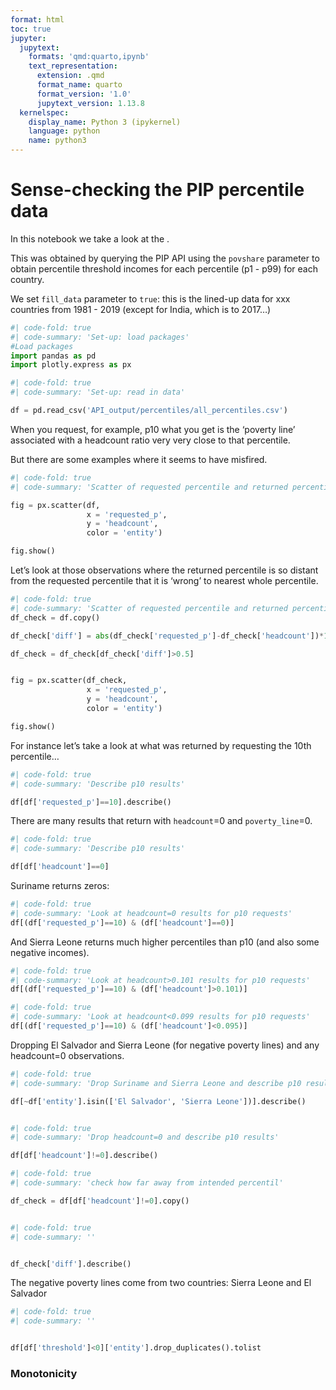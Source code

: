 ```yaml
---
format: html
toc: true
jupyter:
  jupytext:
    formats: 'qmd:quarto,ipynb'
    text_representation:
      extension: .qmd
      format_name: quarto
      format_version: '1.0'
      jupytext_version: 1.13.8
  kernelspec:
    display_name: Python 3 (ipykernel)
    language: python
    name: python3
---
```


# Sense-checking the PIP percentile data


In this notebook we take a look at the .

This was obtained by querying the PIP API using the `povshare` parameter to obtain percentile threshold incomes for each percentile (p1 - p99) for each country.

We set `fill_data` parameter to `true`: this is the lined-up data for xxx countries from 1981 - 2019 (except for India, which is to 2017...)


```python
#| code-fold: true
#| code-summary: 'Set-up: load packages'
#Load packages
import pandas as pd
import plotly.express as px
```





```python
#| code-fold: true
#| code-summary: 'Set-up: read in data'

df = pd.read_csv('API_output/percentiles/all_percentiles.csv')

```


When you request, for example, p10 what you get is the 'poverty line' associated with a headcount ratio very very close to that percentile.

But there are some examples where it seems to have misfired.

```python
#| code-fold: true
#| code-summary: 'Scatter of requested percentile and returned percentile'

fig = px.scatter(df,
                 x = 'requested_p',
                 y = 'headcount',
                 color = 'entity')

fig.show()


```

Let's look at those observations where the returned percentile is so distant from the requested percentile that it is 'wrong' to nearest whole percentile.

```python
#| code-fold: true
#| code-summary: 'Scatter of requested percentile and returned percentile'
df_check = df.copy()

df_check['diff'] = abs(df_check['requested_p']-df_check['headcount'])*100

df_check = df_check[df_check['diff']>0.5]


fig = px.scatter(df_check,
                 x = 'requested_p',
                 y = 'headcount',
                 color = 'entity')

fig.show()


```


For instance let's take a look at what was returned by requesting the 10th percentile...
```python
#| code-fold: true
#| code-summary: 'Describe p10 results'

df[df['requested_p']==10].describe()


```


There are many results that return with `headcount`=0 and `poverty_line`=0.

```python
#| code-fold: true
#| code-summary: 'Describe p10 results'

df[df['headcount']==0]


```


Suriname returns zeros:
```python
#| code-fold: true
#| code-summary: 'Look at headcount=0 results for p10 requests'
df[(df['requested_p']==10) & (df['headcount']==0)]

```

And Sierra Leone returns much higher percentiles than p10 (and also some negative incomes).
```python
#| code-fold: true
#| code-summary: 'Look at headcount>0.101 results for p10 requests'
df[(df['requested_p']==10) & (df['headcount']>0.101)]

```



```python
#| code-fold: true
#| code-summary: 'Look at headcount<0.099 results for p10 requests'
df[(df['requested_p']==10) & (df['headcount']<0.095)]

```


Dropping El Salvador and Sierra Leone (for negative poverty lines) and any headcount=0 observations.

```python
#| code-fold: true
#| code-summary: 'Drop Suriname and Sierra Leone and describe p10 results'

df[~df['entity'].isin(['El Salvador', 'Sierra Leone'])].describe()



```



```python
#| code-fold: true
#| code-summary: 'Drop headcount=0 and describe p10 results'

df[df['headcount']!=0].describe()


```


```python
#| code-fold: true
#| code-summary: 'check how far away from intended percentil'

df_check = df[df['headcount']!=0].copy()



```

```python
#| code-fold: true
#| code-summary: ''


df_check['diff'].describe()

```

The negative poverty lines come from two countries: Sierra Leone and El Salvador
```python
#| code-fold: true
#| code-summary: ''


df[df['threshold']<0]['entity'].drop_duplicates().tolist

```



### Monotonicity

